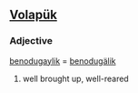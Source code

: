 ==[[Volapük]]==

===Adjective===
[[benodugaylik]] = [[benodugälik]] 

# well brought up, well-reared